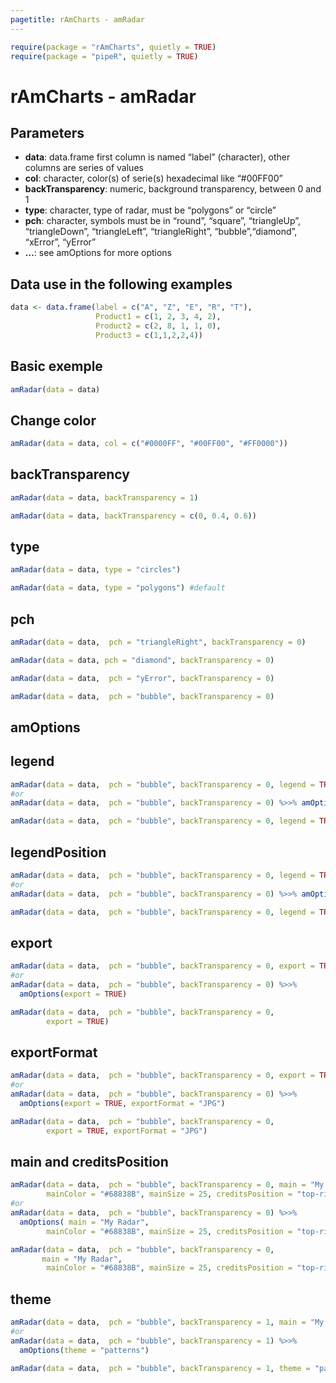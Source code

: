 ```yaml
---
pagetitle: rAmCharts - amRadar
---
```


```r
require(package = "rAmCharts", quietly = TRUE)
require(package = "pipeR", quietly = TRUE)
```

<h1>rAmCharts - amRadar</h1>

## Parameters
  

* __data__: data.frame first column is named "label" (character), other columns are series of values
* __col__: character, color(s) of serie(s) hexadecimal like "#00FF00"
* __backTransparency__: numeric,  background transparency, between 0 and 1
* __type__: character,  type of radar, must be "polygons" or "circle"
* __pch__: character, symbols must be in "round", "square", "triangleUp",  "triangleDown", "triangleLeft", "triangleRight", "bubble","diamond", "xError", "yError" 
* __...__: see amOptions for more options


## Data use in the following examples

```r
data <- data.frame(label = c("A", "Z", "E", "R", "T"),
                   Product1 = c(1, 2, 3, 4, 2), 
                   Product2 = c(2, 8, 1, 1, 0),
                   Product3 = c(1,1,2,2,4))
```

## Basic exemple
```r
amRadar(data = data)
```

## Change color
```r
amRadar(data = data, col = c("#0000FF", "#00FF00", "#FF0000"))
```

## backTransparency

```r
amRadar(data = data, backTransparency = 1)
```
 
```r
amRadar(data = data, backTransparency = c(0, 0.4, 0.6))
```

## type
```r
amRadar(data = data, type = "circles")
```

```r
amRadar(data = data, type = "polygons") #default
```

## pch
```r
amRadar(data = data,  pch = "triangleRight", backTransparency = 0)
```

```r
amRadar(data = data, pch = "diamond", backTransparency = 0) 
```

```r
amRadar(data = data,  pch = "yError", backTransparency = 0)
```

```r
amRadar(data = data,  pch = "bubble", backTransparency = 0)
```

<h2 class="partdivtitle">amOptions</h2>

## legend
```r
amRadar(data = data,  pch = "bubble", backTransparency = 0, legend = TRUE)
#or
amRadar(data = data,  pch = "bubble", backTransparency = 0) %>>% amOptions(legend = TRUE)
```
```r
amRadar(data = data,  pch = "bubble", backTransparency = 0, legend = TRUE)
```

## legendPosition
```r
amRadar(data = data,  pch = "bubble", backTransparency = 0, legend = TRUE, legendPosition = "left")
#or
amRadar(data = data,  pch = "bubble", backTransparency = 0) %>>% amOptions(legend = TRUE, legendPosition = "left")
```
```r
amRadar(data = data,  pch = "bubble", backTransparency = 0, legend = TRUE, legendPosition = "left")
```

## export
```r
amRadar(data = data,  pch = "bubble", backTransparency = 0, export = TRUE)
#or
amRadar(data = data,  pch = "bubble", backTransparency = 0) %>>% 
  amOptions(export = TRUE)
```
```r
amRadar(data = data,  pch = "bubble", backTransparency = 0, 
        export = TRUE)
```

## exportFormat
```r
amRadar(data = data,  pch = "bubble", backTransparency = 0, export = TRUE, exportFormat = "JPG")
#or
amRadar(data = data,  pch = "bubble", backTransparency = 0) %>>% 
  amOptions(export = TRUE, exportFormat = "JPG")
```
```r
amRadar(data = data,  pch = "bubble", backTransparency = 0, 
        export = TRUE, exportFormat = "JPG")
```

## main and creditsPosition
```r
amRadar(data = data,  pch = "bubble", backTransparency = 0, main = "My Radar",
        mainColor = "#68838B", mainSize = 25, creditsPosition = "top-right")
#or
amRadar(data = data,  pch = "bubble", backTransparency = 0) %>>% 
  amOptions( main = "My Radar",
        mainColor = "#68838B", mainSize = 25, creditsPosition = "top-right")
```
```r
amRadar(data = data,  pch = "bubble", backTransparency = 0, 
       main = "My Radar",
        mainColor = "#68838B", mainSize = 25, creditsPosition = "top-right")
```

## theme
```r
amRadar(data = data,  pch = "bubble", backTransparency = 1, main = "My Radar", theme = "patterns")
#or
amRadar(data = data,  pch = "bubble", backTransparency = 1) %>>% 
  amOptions(theme = "patterns")
```
```r
amRadar(data = data,  pch = "bubble", backTransparency = 1, theme = "patterns")
```
